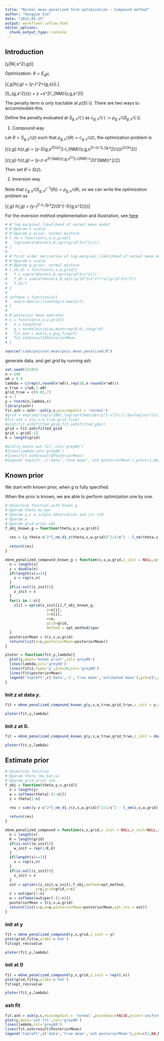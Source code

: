 ```yaml
---
title: "Normal mean penalized form optimization - Compound method"
author: "Dongyue Xie"
date: "2022-05-25"
output: workflowr::wflow_html
editor_options:
  chunk_output_type: console
---
```


## Introduction

\[y|\mu\sim N(\mu,s^2),\mu\sim g(\cdot)\]

Optimization: $\theta = E_q\mu$,

\[\min_{\theta,g}h(\theta,g) = \frac{1}{2s^2}(y-\theta)^2+\rho_{g,s}(\theta).\]


\[S_{g,s^2}(z) = z +s^2l'_{NM}(z;g,s^2)\]


The penalty term is only tractable at $\rho(S(\cdot))$. There are two ways to accommodate this. 

Define the penalty evaluated at $S_{g,s^2}(\cdot)$ as $c_{g,s^2}(\cdot):=\rho_{g,s^2}(S_{g,s^2}(\cdot))$.

1. Compound way


Let $\theta = S_{g,s^2}(z)$ such that $\rho_{g,s^2}(\theta) = c_{g,s^2}(z)$, the optimization problem is 


\[\min_{z,g} \tilde h(z,g) = \frac{1}{2s^2}(y-S_{g,s^2}(z))^2-l_{NM}(z;g,s^2)-(z-S_{g,s^2}(z))^2/(2s^2)\]

\[\min_{z,g} \tilde h(z,g) = \frac{1}{2s^2}(y-z-s^2l'_{NM}(z;g,s^2))^2-l_{NM}-s^2(l'_{NM})^2/2\]


Then set $\hat\theta = S(z)$. 

2. Inversion way


Note that $c_{g,s^2}(S^{-1}_{g,s^2}(\theta)) = \rho_{g,s^2}(\theta)$, so we can write the optimization problem as 

\[\min_{\theta,g}  h(\theta,g) = \frac{1}{2s^2}(y-\theta)^2-c_{g,s^2}(S^{-1}_{g,s^2}(\theta))\]

For the inversion method implementation and illustration, see [here](normal_mean_penalized_optimization_inversion.html)



```r
# #'log marginal likelihood of normal mean model
# #'@param x scalar 
# #'@param g prior, normal mixture
# l_nm = function(x,s,w,grid){
#   log(sum(w*dnorm(x,0,sqrt(grid^2+s^2))))
# }
# 
# #'first order derivative of log marginal likelihood of normal mean model
# #'@param x scalar 
# #'@param g prior, normal mixture
# l_nm_d1 = function(x,s,w,grid){
#   f = sum(w*dnorm(x,0,sqrt(grid^2+s^2)))
#   f_d1 = sum(w*dnorm(x,0,sqrt(grid^2+s^2))*x/(grid^2+s^2))
#   f_d1/f
# }
# 
# softmax = function(a){
#   exp(a-max(a))/sum(exp(a-max(a)))
# }
# 
# #'posterior mean operator
# S = function(x,s,w,grid){
#   K = length(w)
#   g = normalmix(pi=w,mean=rep(0,K),sd=grid)
#   fit.ash = ash(x,s,g=g,fixg=T)
#   fit.ash$result$PosteriorMean
# }

source("code/poisson_mean/pois_mean_penalized.R")
```

generate data, and get grid by running ash

```r
set.seed(12345)
n = 200
w0 = 0.9
lambda = c(rep(0,round(n*w0)),rep(10,n-round(n*w0)))
w_true = c(w0,1-w0)
grid_true = c(0.01,7)
s = 1
y = rnorm(n,lambda,s)
library(ashr)
fit.ash = ashr::ash(y,s,mixcompdist = 'normal')
#grid = exp(seq(log(s/100),log(sqrt(max(abs(y^2-s^2)))),by=log(sqrt(2))))
#fit.ash = S(y,s,w_true,grid_true)
#plot(fit.ash$fitted_g$sd,fit.ash$fitted_g$pi)
grid = fit.ash$fitted_g$sd
grid = grid[-1]
K = length(grid)

#plot(y,main='ash fit',col='grey80')
#lines(lambda,col='grey60')
#lines(fit.ash$result$PosteriorMean)
#legend('topleft',c('data','true mean','ash posteriorMean'),pch=c(1,NA,NA),lty=c(NA,1,1),col=c('grey80','grey60',1))
```

## Known prior

We start with known prior, when $g$ is fully specified.

When the prior is known, we are able to perform optimization one by one.

```r
#'objective function with known g
#'@param theta mu_bar
#'@param y,s a single observation and its std
#'@param w
#'@param grid prior sds
f_obj_known_g = function(theta,y,s,w,grid){
  
  res = (y-theta-s^2*l_nm_d1_z(theta,s,w,grid))^2/2/s^2 - l_nm(theta,s,w,grid) - s^2*(l_nm_d1_z(theta,s,w,grid))^2/2
  
  return(res)
}

ebnm_penalized_compound_known_g = function(x,s,w,grid,z_init = NULL,opt_method = 'L-BFGS-B'){
  n = length(x)
  z = double(n)
  if(length(s)==1){
    s = rep(s,n)
  }
  if(is.null(z_init)){
    z_init = x
  }
  for(i in 1:n){
    z[i] = optim(z_init[i],f_obj_known_g,
                   y=x[i],
                   s=s[i],
                   w=w,
                   grid=grid,
                   method = opt_method)$par
  }
  posteriorMean = S(z,s,w,grid)
  return(list(z=z,posteriorMean=posteriorMean))
}
```

```r
ploter = function(fit,y,lambda){
  plot(y,main='known prior',col='grey80')
  lines(lambda,col='grey60')
  lines(fit$z,type='p',pch=20,col='grey80')
  lines(fit$posteriorMean)
  legend('topleft',c('data','z','true mean','estimated mean'),pch=c(1,20,NA,NA),lty=c(NA,NA,1,1),col=c('grey80','grey80','grey60',1))
}
```

### Init $z$ at data $y$.

```r
fit = ebnm_penalized_compound_known_g(y,s,w_true,grid_true,z_init = y,opt_method = 'L-BFGS-B')
```

```r
ploter(fit,y,lambda)
```


### Init $z$ at 0.

```r
fit = ebnm_penalized_compound_known_g(y,s,w_true,grid_true,z_init = double(n),opt_method = 'L-BFGS-B')
```

```r
ploter(fit,y,lambda)
```

## Estimate prior

```r
#'objective function
#'@param theta (mu_bar,w)
#'@param grid prior sds
f_obj = function(theta,y,s,grid){
  n = length(y)
  w = softmax(theta[-(1:n)])
  z = theta[1:n]
  
  res = sum((y-z-s^2*l_nm_d1_z(z,s,w,grid))^2/2/s^2 - l_nm(z,s,w,grid) - s^2*(l_nm_d1_z(z,s,w,grid))^2/2)

  return(res)
}

ebnm_penalized_compound = function(x,s,grid,z_init = NULL,w_init=NULL,opt_method = 'L-BFGS-B'){
  n = length(x)
  K = length(grid)
  if(is.null(w_init)){
    w_init = rep(1/K,K)
  }
  if(length(s)==1){
    s = rep(s,n)
  }
  if(is.null(z_init)){
    z_init = x
  }
  out = optim(c(z_init,w_init),f_obj,method=opt_method,
              y=y,grid=grid,s=s)
  z = out$par[1:n]
  w = softmax(out$par[-(1:n)])
  posteriorMean = S(z,s,w,grid)
  return(list(z=z,w=w,posteriorMean=posteriorMean,opt_res = out))
}

```

### init at y

```r
fit = ebnm_penalized_compound(y,s,grid,z_init = y)
plot(grid,fit$w,ylab='w hat')
fit$opt_res$value
```


```r
ploter(fit,y,lambda)
```

### init at 0

```r
fit = ebnm_penalized_compound(y,s,grid,z_init = rep(0,n))
plot(grid,fit$w,ylab='w hat')
fit$opt_res$value
```

```r
ploter(fit,y,lambda)
```

### ash fit

```r
fit.ash = ash(y,s,mixcompdist = 'normal',pointmass=FALSE,prior='uniform',mixsd=grid)
plot(y,main='ash fit',col='grey80')
lines(lambda,col='grey60')
lines(fit.ash$result$PosteriorMean)
legend('topleft',c('data','true mean','ash posteriorMean'),pch=c(1,NA,NA),lty=c(NA,1,1),col=c('grey80','grey60',1))
```





